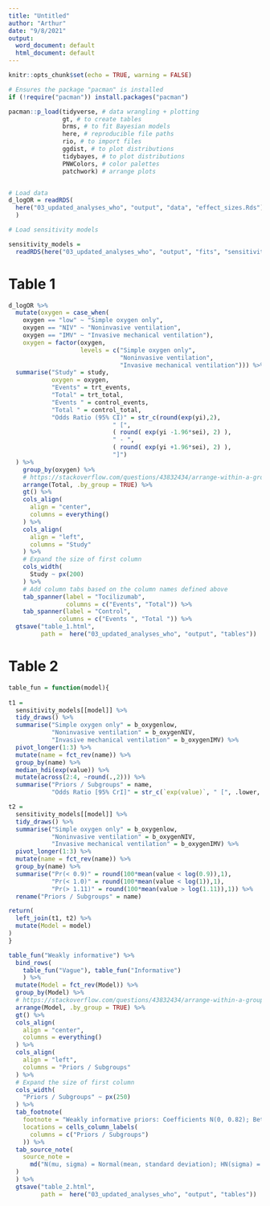 ```yaml
---
title: "Untitled"
author: "Arthur"
date: "9/8/2021"
output:
  word_document: default
  html_document: default
---
```


```r
knitr::opts_chunk$set(echo = TRUE, warning = FALSE)
```

```r
# Ensures the package "pacman" is installed
if (!require("pacman")) install.packages("pacman")

pacman::p_load(tidyverse, # data wrangling + plotting
               gt, # to create tables
               brms, # to fit Bayesian models
               here, # reproducible file paths
               rio, # to import files
               ggdist, # to plot distributions 
               tidybayes, # to plot distributions 
               PNWColors, # color palettes
               patchwork) # arrange plots


# Load data
d_logOR = readRDS(
  here("03_updated_analyses_who", "output", "data", "effect_sizes.Rds")
  )

# Load sensitivity models

sensitivity_models =
  readRDS(here("03_updated_analyses_who", "output", "fits", "sensitivity.Rds"))
```

# Table 1

```r

d_logOR %>% 
  mutate(oxygen = case_when(
    oxygen == "low" ~ "Simple oxygen only",
    oxygen == "NIV" ~ "Noninvasive ventilation",
    oxygen == "IMV" ~ "Invasive mechanical ventilation"),
    oxygen = factor(oxygen, 
                    levels = c("Simple oxygen only",
                               "Noninvasive ventilation",
                               "Invasive mechanical ventilation"))) %>% 
  summarise("Study" = study,
            oxygen = oxygen,
            "Events" = trt_events,
            "Total" = trt_total,
            "Events " = control_events,
            "Total " = control_total,
            "Odds Ratio (95% CI)" = str_c(round(exp(yi),2),
                             " [",
                             ( round( exp(yi -1.96*sei), 2) ),
                             " - ",
                             ( round( exp(yi +1.96*sei), 2) ),
                             "]")
  ) %>% 
    group_by(oxygen) %>% 
    # https://stackoverflow.com/questions/43832434/arrange-within-a-group-with-dplyr
    arrange(Total, .by_group = TRUE) %>% 
    gt() %>% 
    cols_align(
      align = "center",
      columns = everything()
    ) %>%
    cols_align(
      align = "left",
      columns = "Study"
    ) %>%
    # Expand the size of first column
    cols_width(
      Study ~ px(200)
    ) %>% 
    # Add column tabs based on the column names defined above
    tab_spanner(label = "Tocilizumab",
                columns = c("Events", "Total")) %>% 
    tab_spanner(label = "Control",
              columns = c("Events ", "Total ")) %>% 
  gtsave("table_1.html",
         path =  here("03_updated_analyses_who", "output", "tables"))
```

# Table 2

```r
table_fun = function(model){
  
t1 = 
  sensitivity_models[[model]] %>% 
  tidy_draws() %>% 
  summarise("Simple oxygen only" = b_oxygenlow,
            "Noninvasive ventilation" = b_oxygenNIV,
            "Invasive mechanical ventilation" = b_oxygenIMV) %>% 
  pivot_longer(1:3) %>% 
  mutate(name = fct_rev(name)) %>% 
  group_by(name) %>% 
  median_hdi(exp(value)) %>% 
  mutate(across(2:4, ~round(.,2))) %>% 
  summarise("Priors / Subgroups" = name,
            "Odds Ratio [95% CrI]" = str_c(`exp(value)`, " [", .lower, ", ", .upper, "]"))

t2 =
  sensitivity_models[[model]] %>% 
  tidy_draws() %>% 
  summarise("Simple oxygen only" = b_oxygenlow,
            "Noninvasive ventilation" = b_oxygenNIV,
            "Invasive mechanical ventilation" = b_oxygenIMV) %>% 
  pivot_longer(1:3) %>% 
  mutate(name = fct_rev(name)) %>% 
  group_by(name) %>% 
  summarise("Pr(< 0.9)" = round(100*mean(value < log(0.9)),1),
            "Pr(< 1.0)" = round(100*mean(value < log(1)),1),
            "Pr(> 1.11)" = round(100*mean(value > log(1.11)),1)) %>% 
  rename("Priors / Subgroups" = name)

return(
  left_join(t1, t2) %>% 
  mutate(Model = model)
)
}

```

```r
table_fun("Weakly informative") %>% 
  bind_rows(
    table_fun("Vague"), table_fun("Informative")
    ) %>% 
  mutate(Model = fct_rev(Model)) %>% 
  group_by(Model) %>% 
  # https://stackoverflow.com/questions/43832434/arrange-within-a-group-with-dplyr
  arrange(Model, .by_group = TRUE) %>% 
  gt() %>% 
  cols_align(
    align = "center",
    columns = everything()
  ) %>%
  cols_align(
    align = "left",
    columns = "Priors / Subgroups"
  ) %>%
  # Expand the size of first column
  cols_width(
    "Priors / Subgroups" ~ px(250)
  ) %>% 
  tab_footnote(
    footnote = "Weakly informative priors: Coefficients N(0, 0.82); Between-study standard deviation HN(0.5) / Vague priors: Coefficients N(0, 4); Between-study standard deviation HN(4) / Informative priors: Coefficients N(0, 0.35); Between-study standard deviation LN(-1.975, 0.67)",
    locations = cells_column_labels(
      columns = c("Priors / Subgroups")
    )) %>% 
  tab_source_note(
    source_note =
      md("N(mu, sigma) = Normal(mean, standard deviation); HN(sigma) = Half-Normal(standard deviation); LN(mu, sigma) = Log-Normal(mean, standard deviation)"
  )
  ) %>% 
  gtsave("table_2.html",
         path =  here("03_updated_analyses_who", "output", "tables"))
```
